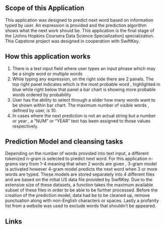 

## Scope of this Application

This application was designed to predict next word based on information typed by user. An expression is provided and the prediction algorithm shows what the next work should be. This application is the final stage of the [Johns Hopkins Coursera Data Science Specialization] specialization. This Capstone project was designed in cooperation with SwiftKey. 


## How this application works

<ol>
<li> There is a text input field where user types an input phrase which may be a single word or multiple words 
<li> While typing any expression, on the right side there are 2 panels. The top right panel indicates which is the most probable word , highlighted in blue while right below that panel a bar chart is showing more probable words ordered by probability
<li> User has the ability to select through a slider how many words want to be shown within bar chart. The maximum number of visible words , defined by user, is 10.
<li> In cases where the next prediction is not an actual string but a number or year , a "NUM" or "YEAR" text has been assigned to those values respectively. 
</ol>

## Prediction Model and cleansing tasks 

Depending on the number of words provided into text input, a different tokenized n-gram is selected to predict next word. For this application n-grams vary from 1-4 meaning that when 2 words are given , 3-gram model is activated however 4-gram model predicts the next word when 3 or more words are typed. These models are stored separately into 4 different files and are based on the initial US data file provided by SwiftKey. Due to the extensive size of these datasets, a function takes the maximum available subset of these files in order to be able to be further processed. Before the creation of the prediction model, data had be to be cleaned up, remove punctuation along with non-English characters or spaces. Lastly a profanity list from a website  was used to exclude words that shouldn't be appeared. 

## Links

